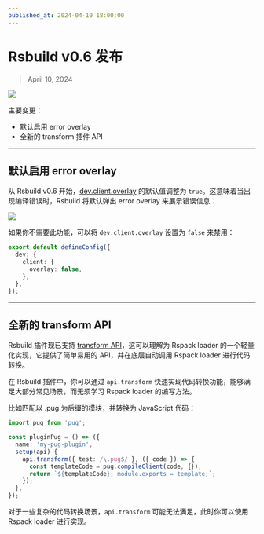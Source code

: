 ```yaml
---
published_at: 2024-04-10 18:00:00
---
```


# Rsbuild v0.6 发布

> April 10, 2024

![](https://rsfamily-design-resources.netlify.app/rsbuild/rsbuild-banner-v0-6.png)

主要变更：

- 默认启用 error overlay
- 全新的 transform 插件 API

---

## 默认启用 error overlay

从 Rsbuild v0.6 开始，[dev.client.overlay](/config/dev/client) 的默认值调整为 `true`。这意味着当出现编译错误时，Rsbuild 将默认弹出 error overlay 来展示错误信息：

![](https://rsfamily-design-resources.netlify.app/rsbuild/assets/rsbuild-error-overlay.png)

如果你不需要此功能，可以将 `dev.client.overlay` 设置为 `false` 来禁用：

```ts title="rsbuild.config.ts"
export default defineConfig({
  dev: {
    client: {
      overlay: false,
    },
  },
});
```

---

## 全新的 transform API

Rsbuild 插件现已支持 [transform API](/plugins/dev/core#apitransform)，这可以理解为 Rspack loader 的一个轻量化实现，它提供了简单易用的 API，并在底层自动调用 Rspack loader 进行代码转换。

在 Rsbuild 插件中，你可以通过 `api.transform` 快速实现代码转换功能，能够满足大部分常见场景，而无须学习 Rspack loader 的编写方法。

比如匹配以 .pug 为后缀的模块，并转换为 JavaScript 代码：

```ts
import pug from 'pug';

const pluginPug = () => ({
  name: 'my-pug-plugin',
  setup(api) {
    api.transform({ test: /\.pug$/ }, ({ code }) => {
      const templateCode = pug.compileClient(code, {});
      return `${templateCode}; module.exports = template;`;
    });
  },
});
```

对于一些复杂的代码转换场景，`api.transform` 可能无法满足，此时你可以使用 Rspack loader 进行实现。
